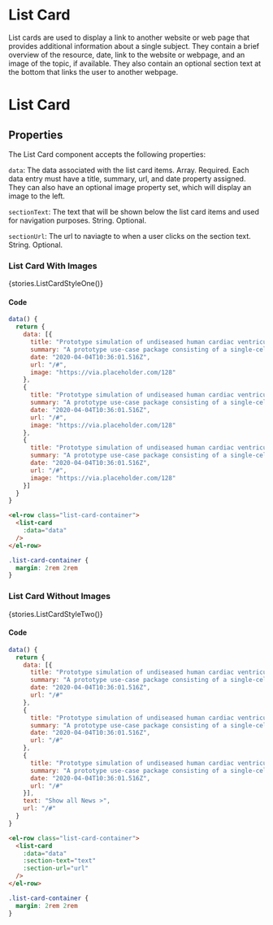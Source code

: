 
<Meta title="Components/ListCard" />

# List Card
List cards are used to display a link to another website or web page that provides additional information about a single subject.
They contain a brief overview of the resource, date, link to the website or webpage, and an image of the topic, if available.
They also contain an optional section text at the bottom that links the user to another webpage.

# List Card

## Properties
The List Card component accepts the following properties:

`data`: The data associated with the list card items. Array. Required. Each data entry must have a title, summary, url, and date property assigned. 
They can also have an optional image property set, which will display an image to the left.

`sectionText`: The text that will be shown below the list card items and used for navigation purposes. String. Optional.

`sectionUrl`: The url to naviagte to when a user clicks on the section text. String. Optional.

### List Card With Images

<Story of={stories.ListCardStyleOne}>{stories.ListCardStyleOne()}</Story>

#### Code

```js
data() {
  return {
    data: [{
      title: "Prototype simulation of undiseased human cardiac ventricular cells",
      summary: "A prototype use-case package consisting of a single-cell, 1D and 2D tissue model for simulation of autonomic effects on the cardiovascular system derived from the human ventricular model developed by O'Hara and Rudy group.",
      date: "2020-04-04T10:36:01.516Z",
      url: "/#",
      image: "https://via.placeholder.com/128"
    },
    {
      title: "Prototype simulation of undiseased human cardiac ventricular cells",
      summary: "A prototype use-case package consisting of a single-cell, 1D and 2D tissue model for simulation of autonomic effects on the cardiovascular system derived from the human ventricular model developed by O'Hara and Rudy group.",
      date: "2020-04-04T10:36:01.516Z",
      url: "/#",
      image: "https://via.placeholder.com/128"
    },
    {
      title: "Prototype simulation of undiseased human cardiac ventricular cells",
      summary: "A prototype use-case package consisting of a single-cell, 1D and 2D tissue model for simulation of autonomic effects on the cardiovascular system derived from the human ventricular model developed by O'Hara and Rudy group.",
      date: "2020-04-04T10:36:01.516Z",
      url: "/#",
      image: "https://via.placeholder.com/128"
    }]
  }
}
```

```html
<el-row class="list-card-container">
  <list-card
    :data="data"
  />
</el-row>
```

```css
.list-card-container {
  margin: 2rem 2rem
}
```

### List Card Without Images

<Story of={stories.ListCardStyleTwo}>{stories.ListCardStyleTwo()}</Story>

#### Code

```js
data() {
  return {
    data: [{
      title: "Prototype simulation of undiseased human cardiac ventricular cells",
      summary: "A prototype use-case package consisting of a single-cell, 1D and 2D tissue model for simulation of autonomic effects on the cardiovascular system derived from the human ventricular model developed by O'Hara and Rudy group.",
      date: "2020-04-04T10:36:01.516Z",
      url: "/#"
    },
    {
      title: "Prototype simulation of undiseased human cardiac ventricular cells",
      summary: "A prototype use-case package consisting of a single-cell, 1D and 2D tissue model for simulation of autonomic effects on the cardiovascular system derived from the human ventricular model developed by O'Hara and Rudy group.",
      date: "2020-04-04T10:36:01.516Z",
      url: "/#"
    },
    {
      title: "Prototype simulation of undiseased human cardiac ventricular cells",
      summary: "A prototype use-case package consisting of a single-cell, 1D and 2D tissue model for simulation of autonomic effects on the cardiovascular system derived from the human ventricular model developed by O'Hara and Rudy group.",
      date: "2020-04-04T10:36:01.516Z",
      url: "/#"
    }],
    text: "Show all News >",
    url: "/#"
  }
}
```

```html
<el-row class="list-card-container">
  <list-card
    :data="data"
    :section-text="text"
    :section-url="url"
  />
</el-row>
```

```css
.list-card-container {
  margin: 2rem 2rem
}
```